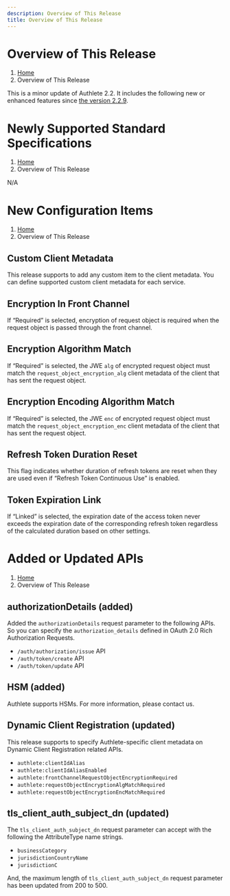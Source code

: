 ```yaml
---
description: Overview of This Release
title: Overview of This Release
---
```



# Overview of This Release
1. [Home](https://www.authlete.com/)
3. Overview of This Release

This is a minor update of Authlete 2.2. It includes the following new or enhanced features since [the version 2.2.9](../2.2.9).

# Newly Supported Standard Specifications
1. [Home](https://www.authlete.com/)
3. Overview of This Release

N/A

# New Configuration Items
1. [Home](https://www.authlete.com/)
3. Overview of This Release

## Custom Client Metadata

This release supports to add any custom item to the client metadata. You can define supported custom client metadata for each service.

## Encryption In Front Channel

If “Required” is selected, encryption of request object is required when the request object is passed through the front channel.

## Encryption Algorithm Match

If “Required” is selected, the JWE `alg` of encrypted request object must match the `request_object_encryption_alg` client metadata of the client that has sent the request object.

## Encryption Encoding Algorithm Match

If “Required” is selected, the JWE `enc` of encrypted request object must match the `request_object_encryption_enc` client metadata of the client that has sent the request object.

## Refresh Token Duration Reset

This flag indicates whether duration of refresh tokens are reset when they are used even if “Refresh Token Continuous Use” is enabled.

## Token Expiration Link

If “Linked” is selected, the expiration date of the access token never exceeds the expiration date of the corresponding refresh token regardless of the calculated duration based on other settings.

# Added or Updated APIs
1. [Home](https://www.authlete.com/)
3. Overview of This Release

## authorizationDetails (added)

Added the `authorizationDetails` request parameter to the following APIs. So you can specify the `authorization_details` defined in OAuth 2.0 Rich Authorization Requests.

- `/auth/authorization/issue` API
- `/auth/token/create` API
- `/auth/token/update` API

## HSM (added)

Authlete supports HSMs. For more information, please contact us.

## Dynamic Client Registration (updated)

This release supports to specify Authlete-specific client metadata on Dynamic Client Registration related APIs.

- `authlete:clientIdAlias`
- `authlete:clientIdAliasEnabled`
- `authlete:frontChannelRequestObjectEncryptionRequired`
- `authlete:requestObjectEncryptionAlgMatchRequired`
- `authlete:requestObjectEncryptionEncMatchRequired`

## tls_client_auth_subject_dn (updated)

The `tls_client_auth_subject_dn` request parameter can accept with the following the AttributeType name strings.

- `businessCategory`
- `jurisdictionCountryName`
- `jurisdictionC`

And, the maximum length of `tls_client_auth_subject_dn` request parameter has been updated from 200 to 500.
